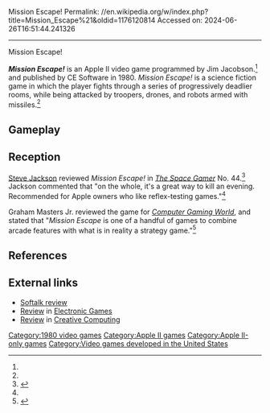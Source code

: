 Mission Escape!
Permalink: //en.wikipedia.org/w/index.php?title=Mission_Escape%21&oldid=1176120814
Accessed on: 2024-06-26T16:51:44.241326



------
Mission Escape!
{{Orphan|date=April 2020}}

{{Infobox video game
| collapsible = 
| state = 
| italic title = 
| title = Mission Escape!
| image = Mission Escape! (Cover).png
| alt = 
| caption = 
| developer =
| publisher = CE Software
| designer = Jim Jacobson<ref name=giantlist/>
| series = 
| engine = 
| platforms = [[Apple II]]
| released = 1980
| genre = 
| modes = 
}}

'''''Mission Escape!''''' is an Apple II video game programmed by Jim Jacobson.<ref name=giantlist/> and published by CE Software in 1980. ''Mission Escape!'' is a science fiction game in which the player fights through a series of progressively deadlier rooms, while being attacked by troopers, drones, and robots armed with missiles.<ref name="SG"/>

==Gameplay==
{{Empty section|date=September 2023}}

==Reception==
[[Steve Jackson (American game designer)|Steve Jackson]] reviewed ''Mission Escape!'' in ''[[The Space Gamer]]'' No. 44.<ref name="SG">{{cite journal| last= Jackson |first= Steve |author-link=Steve Jackson (American game designer)|date=October 1981 |title=Capsule Reviews|journal=[[The Space Gamer]]|publisher=[[Steve Jackson Games]]|issue=44|pages=35}}</ref> Jackson commented that "on the whole, it's a great way to kill an evening.  Recommended for Apple owners who like reflex-testing games."<ref name="SG"/>

Graham Masters Jr. reviewed the game for ''[[Computer Gaming World]]'', and stated that "''Mission Escape'' is one of a handful of games to combine arcade features with what is in reality a strategy game."<ref name="CGW1">{{cite magazine |last=Masters Jr. |first=Graham |title=Micro - Reviews |magazine=Computer Gaming World |date=November–December 1981 |volume=1 |issue=1 |pages=30–31}}</ref>

==References==
{{Reflist|refs=
<ref name="giantlist">{{cite web |last1=Hague |first1=James |title=The Giant List of Classic Game Programmers |url=https://dadgum.com/giantlist/}}</ref>
}}

==External links==
*[https://archive.org/details/softalkv2n02oct1981/page/58/mode/2up Softalk review]
*[https://archive.org/details/Electronic_Games_Volume_01_Number_12_1983-02_Reese_Communications_US/page/n45/mode/2up Review] in [[Electronic Games]]
*[https://archive.org/details/creativecomputing-1981-11/page/n93/mode/2up Review] in [[Creative Computing]]

[[Category:1980 video games]]
[[Category:Apple II games]]
[[Category:Apple II-only games]]
[[Category:Video games developed in the United States]]